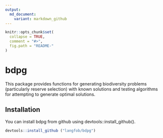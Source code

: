 ```yaml
---
output:
  md_document:
    variant: markdown_github
---
```


<!-- README.md is generated from README.Rmd. Please edit that file -->

```r
knitr::opts_chunk$set(
  collapse = TRUE,
  comment = "#>",
  fig.path = "README-"
)
```
# bdpg

This package provides functions for generating biodiversity 
problems (particularly reserve selection) with known solutions and 
testing algorithms for attempting to generate optimal solutions.

## Installation  

You can install bdpg from github using devtools::install_github().  

```R
devtools::install_github ("langfob/bdpg")
```

